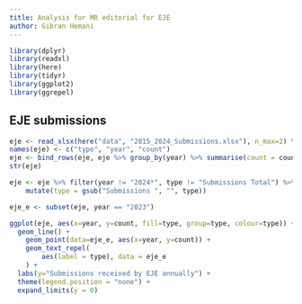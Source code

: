 ```yaml
---
title: Analysis for MR editorial for EJE
author: Gibran Hemani
---
```



```r
library(dplyr)
library(readxl)
library(here)
library(tidyr)
library(ggplot2)
library(ggrepel)
```


## EJE submissions

```r
eje <- read_xlsx(here("data", "2015_2024_Submissions.xlsx"), n_max=2) %>% pivot_longer(!Year)
names(eje) <- c("type", "year", "count")
eje <- bind_rows(eje, eje %>% group_by(year) %>% summarise(count = count[2]-count[1]) %>% mutate(type="Submissions All other countries"))
str(eje)
```


```r
eje <- eje %>% filter(year != "2024*", type != "Submissions Total") %>% 
    mutate(type = gsub("Submissions ", "", type))

eje_e <- subset(eje, year == "2023")

ggplot(eje, aes(x=year, y=count, fill=type, group=type, colour=type)) +
  geom_line() +
    geom_point(data=eje_e, aes(x=year, y=count)) +
    geom_text_repel(
        aes(label = type), data = eje_e
    ) +
  labs(y="Submissions received by EJE annually") +
  theme(legend.position = "none") +
  expand_limits(y = 0)
```